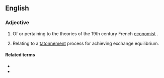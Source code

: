 ==English==

===Adjective===
{{en-adj}}

# {{economics}} Of or pertaining to the theories of the 19th century French [[economist]] {{w|Léon Walras}}.
# {{economics}} Relating to a [[tatonnement]] process for achieving exchange equilibrium.

====Related terms====
*{{w|Walrasian auction}}
*{{w|Walras' law}}